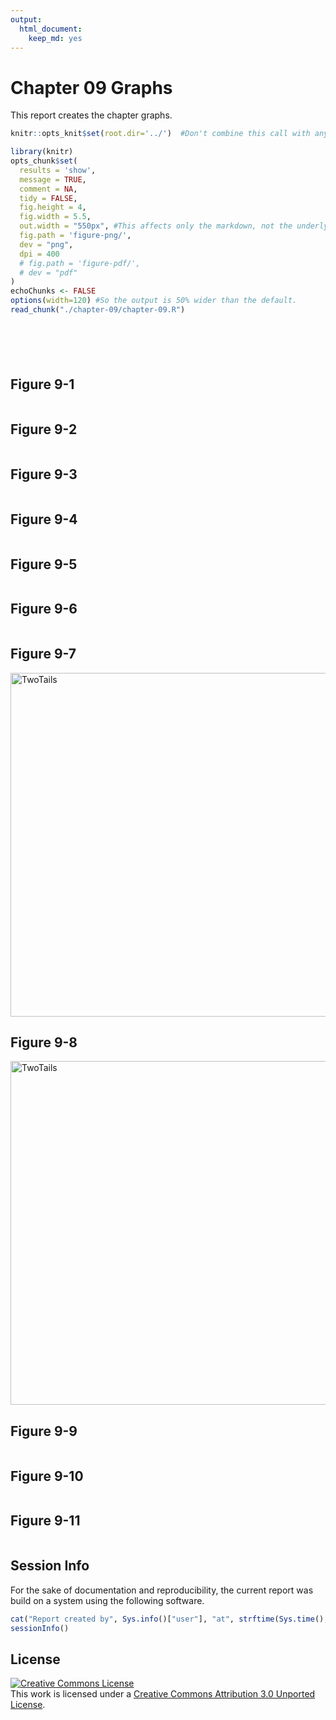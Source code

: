 ```yaml
---
output:
  html_document:
    keep_md: yes
---
```

Chapter 09 Graphs
=================================================
This report creates the chapter graphs.

<!--  Set the working directory to the repository's base directory; this assumes the report is nested inside of only one directory.-->
```r
knitr::opts_knit$set(root.dir='../')  #Don't combine this call with any other chunk -especially one that uses file paths.
```

<!-- Set the report-wide options, and point to the external code file. -->
```r
library(knitr)
opts_chunk$set(
  results = 'show',
  message = TRUE,
  comment = NA, 
  tidy = FALSE,
  fig.height = 4, 
  fig.width = 5.5, 
  out.width = "550px", #This affects only the markdown, not the underlying png file.  The height will be scaled appropriately.
  fig.path = 'figure-png/',     
  dev = "png",
  dpi = 400
  # fig.path = 'figure-pdf/',     
  # dev = "pdf"
)
echoChunks <- FALSE
options(width=120) #So the output is 50% wider than the default.
read_chunk("./chapter-09/chapter-09.R") 
```
<!-- Load the packages.  Suppress the output when loading packages. --> 
```r
```

<!-- Load any Global functions and variables declared in the R file.  Suppress the output. --> 
```r
```

<!-- Declare any global functions specific to a Rmd output.  Suppress the output. --> 
```r
```

<!-- Load the datasets. -->
```r
```

<!-- Tweak the datasets. -->
```r
```

## Figure 9-1
```r
```

## Figure 9-2
```r
```

## Figure 9-3
```r
```

## Figure 9-4
```r
```

## Figure 9-5
```r
```

## Figure 9-6
```r
```

## Figure 9-7
<img src="./../Chapter08/figure_rmd/Figure08_07-1.png" alt="TwoTails" style="width: 550px;"/>

## Figure 9-8
<img src="./../Chapter08/figure_rmd/Figure08_02-1.png" alt="TwoTails" style="width: 550px;"/>

## Figure 9-9
```r
```

## Figure 9-10
```r
```

## Figure 9-11
```r
```

## Session Info
For the sake of documentation and reproducibility, the current report was build on a system using the following software.

```r
cat("Report created by", Sys.info()["user"], "at", strftime(Sys.time(), "%Y-%m-%d, %H:%M %z"))
sessionInfo()
```

## License

<a rel="license" href="http://creativecommons.org/licenses/by/3.0/"><img alt="Creative Commons License" style="border-width:0" src="http://i.creativecommons.org/l/by/3.0/88x31.png" /></a><br />This work is licensed under a <a rel="license" href="http://creativecommons.org/licenses/by/3.0/">Creative Commons Attribution 3.0 Unported License</a>.
